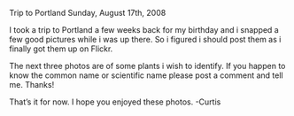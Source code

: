 Trip to Portland
Sunday, August 17th, 2008

I took a trip to Portland a few weeks back for my birthday and i snapped a few good pictures while i was up there. So i figured i should post them as i finally got them up on Flickr.

The next three photos are of some plants i wish to identify. If you happen to know the common name or scientific name please post a comment and tell me. Thanks!

That’s it for now. I hope you enjoyed these photos.
-Curtis
